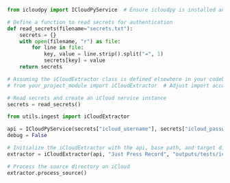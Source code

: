```python
from icloudpy import ICloudPyService  # Ensure icloudpy is installed and imported correctly

# Define a function to read secrets for authentication
def read_secrets(filename="secrets.txt"):
    secrets = {}
    with open(filename, "r") as file:
        for line in file:
            key, value = line.strip().split("=", 1)
            secrets[key] = value
    return secrets

# Assuming the iCloudExtractor class is defined elsewhere in your codebase
# from your_project_module import iCloudExtractor  # Adjust import according to your project structure

# Read secrets and create an iCloud service instance
secrets = read_secrets()
```

```python
from utils.ingest import iCloudExtractor

api = ICloudPyService(secrets["icloud_username"], secrets["icloud_password"])
debug = False

# Initialize the iCloudExtractor with the api, base path, and target directory
extractor = iCloudExtractor(api, "Just Press Record", "outputs/tests/icloud", debug=debug)

# Process the source directory on iCloud
extractor.process_source()
```
